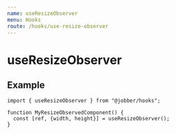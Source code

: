 ```yaml
---
name: useResizeObserver
menu: Hooks
route: /hooks/use-resize-observer
---
```


# useResizeObserver

## Example

```
import { useResizeObserver } from "@jobber/hooks";

function MyResizeObservedComponent() {
  const [ref, {width, height}] = useResizeObserver();
}
```
